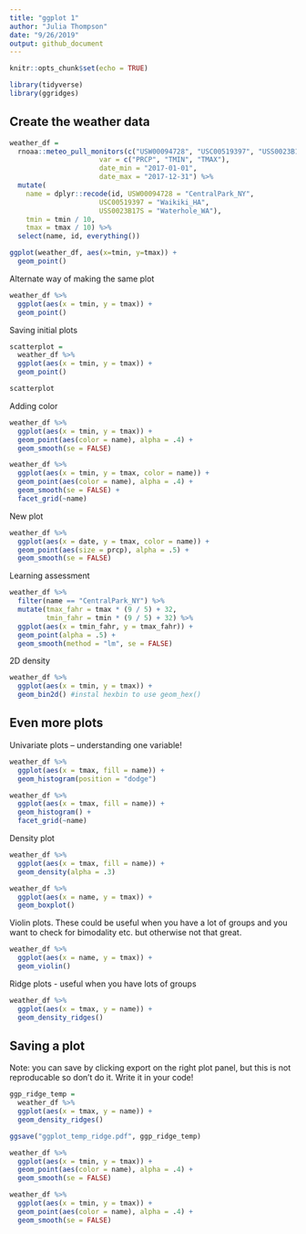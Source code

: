 ```yaml
---
title: "ggplot 1"
author: "Julia Thompson"
date: "9/26/2019"
output: github_document
---
```


```r
knitr::opts_chunk$set(echo = TRUE)

library(tidyverse)
library(ggridges)
```

## Create the weather data

```r
weather_df = 
  rnoaa::meteo_pull_monitors(c("USW00094728", "USC00519397", "USS0023B17S"),
                      var = c("PRCP", "TMIN", "TMAX"), 
                      date_min = "2017-01-01",
                      date_max = "2017-12-31") %>%
  mutate(
    name = dplyr::recode(id, USW00094728 = "CentralPark_NY", 
                      USC00519397 = "Waikiki_HA",
                      USS0023B17S = "Waterhole_WA"),
    tmin = tmin / 10,
    tmax = tmax / 10) %>%
  select(name, id, everything())
```

```r
ggplot(weather_df, aes(x=tmin, y=tmax)) + 
  geom_point()
```

Alternate way of making the same plot

```r
weather_df %>%
  ggplot(aes(x = tmin, y = tmax)) + 
  geom_point()
```

Saving initial plots

```r
scatterplot = 
  weather_df %>%
  ggplot(aes(x = tmin, y = tmax)) + 
  geom_point()

scatterplot
```

Adding color

```r
weather_df %>%
  ggplot(aes(x = tmin, y = tmax)) + 
  geom_point(aes(color = name), alpha = .4) + 
  geom_smooth(se = FALSE)
```


```r
weather_df %>%
  ggplot(aes(x = tmin, y = tmax, color = name)) + 
  geom_point(aes(color = name), alpha = .4) + 
  geom_smooth(se = FALSE) + 
  facet_grid(~name)
```

New plot

```r
weather_df %>%
  ggplot(aes(x = date, y = tmax, color = name)) + 
  geom_point(aes(size = prcp), alpha = .5) + 
  geom_smooth(se = FALSE)
```

Learning assessment

```r
weather_df %>% 
  filter(name == "CentralPark_NY") %>% 
  mutate(tmax_fahr = tmax * (9 / 5) + 32,
         tmin_fahr = tmin * (9 / 5) + 32) %>% 
  ggplot(aes(x = tmin_fahr, y = tmax_fahr)) +
  geom_point(alpha = .5) + 
  geom_smooth(method = "lm", se = FALSE)
```

2D density

```r
weather_df %>%
  ggplot(aes(x = tmin, y = tmax)) + 
  geom_bin2d() #instal hexbin to use geom_hex()
```

## Even more plots

Univariate plots -- understanding one variable!

```r
weather_df %>%
  ggplot(aes(x = tmax, fill = name)) + 
  geom_histogram(position = "dodge")
```

```r
weather_df %>%
  ggplot(aes(x = tmax, fill = name)) + 
  geom_histogram() + 
  facet_grid(~name)
```

Density plot

```r
weather_df %>%
  ggplot(aes(x = tmax, fill = name)) + 
  geom_density(alpha = .3) 
```

```r
weather_df %>%
  ggplot(aes(x = name, y = tmax)) +
  geom_boxplot()
```

Violin plots. These could be useful when you have a lot of groups and you want to check for bimodality etc. but otherwise not that great.

```r
weather_df %>%
  ggplot(aes(x = name, y = tmax)) +
  geom_violin()
```

Ridge plots - useful when you have lots of groups

```r
weather_df %>%
  ggplot(aes(x = tmax, y = name)) +
  geom_density_ridges()
```

## Saving a plot

Note: you can save by clicking export on the right plot panel, but this is not reproducable so don't do it. Write it in your code!

```r
ggp_ridge_temp = 
  weather_df %>%
  ggplot(aes(x = tmax, y = name)) +
  geom_density_ridges()

ggsave("ggplot_temp_ridge.pdf", ggp_ridge_temp)
```

```r
weather_df %>%
  ggplot(aes(x = tmin, y = tmax)) + 
  geom_point(aes(color = name), alpha = .4) + 
  geom_smooth(se = FALSE)
```

```r
weather_df %>%
  ggplot(aes(x = tmin, y = tmax)) + 
  geom_point(aes(color = name), alpha = .4) + 
  geom_smooth(se = FALSE)
```

